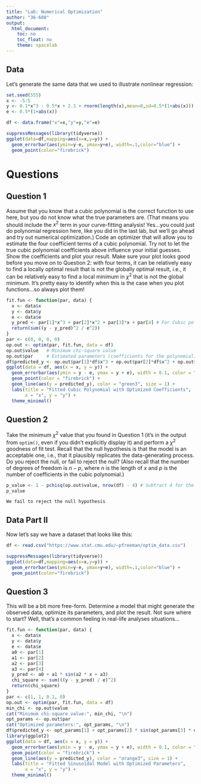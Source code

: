 ```yaml
---
title: "Lab: Numerical Optimization"
author: "36-600"
output: 
  html_document:
    toc: no
    toc_float: no
    theme: spacelab
---
```


## Data

Let's generate the same data that we used to illustrate nonlinear regression:
```r
set.seed(555)
x <- -5:5
y <- 0.1*x^3 - 0.5*x + 2.1 + rnorm(length(x),mean=0,sd=0.5*(1+abs(x)))
e <- 0.5*(1+abs(x)) 

df <- data.frame("x"=x,"y"=y,"e"=e)

suppressMessages(library(tidyverse))
ggplot(data=df,mapping=aes(x=x,y=y)) +
  geom_errorbar(aes(ymin=y-e, ymax=y+e), width=.1,color="blue") +
  geom_point(color="firebrick")
```

# Questions

## Question 1

Assume that you know that a cubic polynomial is the correct function to use here, but you do not know what the true parameters are. (That means you should include the $x^2$ term in your curve-fitting analysis! Yes...you could just do polynomial regression here, like you did in the last lab, but we'll go ahead and try out numerical optimization.) Code an optimizer that will allow you to estimate the four coefficient terms of a cubic polynomial. Try not to let the true cubic polynomial coefficients above influence your initial guesses. Show the coefficients and plot your result. Make sure your plot looks good before you move on to Question 2: with four terms, it can be relatively easy to find a locally optimal result that is not the globally optimal result, i.e., it can be relatively easy to find a local minimum in $\chi^2$ that is not the global minimum. It's pretty easy to identify when this is the case when you plot functions...so always plot them! 
```r
fit.fun <- function(par, data) {
  x <- data$x
  y <- data$y
  e <- data$e
  y_pred <- par[1]*x^3 + par[2]*x^2 + par[3]*x + par[4] # For Cubic polynomial
  return(sum((y - y_pred)^2 / e^2))
}
par <- c(0, 0, 0, 0) 
op.out <- optim(par, fit.fun, data = df)
op.out$value   # Minimum chi-square value
op.out$par     # Estimated parameters (coefficients for the polynomial)
df$predicted_y <- op.out$par[1]*df$x^3 + op.out$par[2]*df$x^2 + op.out$par[3]*df$x + op.out$par[4]
ggplot(data = df, aes(x = x, y = y)) +
  geom_errorbar(aes(ymin = y - e, ymax = y + e), width = 0.1, color = "blue") +
  geom_point(color = "firebrick") +
  geom_line(aes(y = predicted_y), color = "green3", size = 1) +
  labs(title = "Fitted Cubic Polynomial with Optimized Coefficients",
       x = "x", y = "y") +
  theme_minimal()
```

## Question 2

Take the minimum $\chi^2$ value that you found in Question 1 (it's in the output from `optim()`, even if you didn't explicitly display it) and perform a $\chi^2$ goodness of fit test. Recall that the null hypothesis is that the model is an acceptable one, i.e., that it plausibly replicates the data-generating process. Do you reject the null, or fail to reject the null? (Also recall that the number of degrees of freedom is $n-p$, where $n$ is the length of $x$ and $p$ is the number of coefficients in the cubic polynomial.)
```r
p_value <- 1 - pchisq(op.out$value, nrow(df) - 4) # Subtract 4 for the four parameters in the cubic polynomial
p_value
```
```
We fail to reject the null hypothesis
```

## Data Part II

Now let's say we have a dataset that looks like this:
```r
df <- read.csv("https://www.stat.cmu.edu/~pfreeman/optim_data.csv")

suppressMessages(library(tidyverse))
ggplot(data=df,mapping=aes(x=x,y=y)) +
  geom_errorbar(aes(ymin=y-e, ymax=y+e), width=.1,color="blue") +
  geom_point(color="firebrick")
```

## Question 3

This will be a bit more free-form. Determine a model that might generate the observed data, optimize its parameters, and plot the result. Not sure where to start? Well, that's a common feeling in real-life analyses situations...
```r
fit.fun <- function(par, data) {
  x <- data$x
  y <- data$y
  e <- data$e
  a0 <- par[1]
  a1 <- par[2]
  a2 <- par[3]
  a3 <- par[4]
  y_pred <- a0 + a1 * sin(a2 * x + a3)
  chi_square <- sum(((y - y_pred) / e)^2)
  return(chi_square)
}
par <- c(1, 1, 0.1, 0)
op.out <- optim(par, fit.fun, data = df)
min_chi <- op.out$value
cat("Minimum chi-square value:", min_chi, "\n")
opt_params <- op.out$par    
cat("Optimized parameters:", opt_params, "\n")
df$predicted_y <- opt_params[1] + opt_params[2] * sin(opt_params[3] * df$x + opt_params[4])
library(ggplot2)
ggplot(data = df, aes(x = x, y = y)) +
  geom_errorbar(aes(ymin = y - e, ymax = y + e), width = 0.1, color = "blue") +
  geom_point(color = "firebrick") +
  geom_line(aes(y = predicted_y), color = "orange3", size = 1) +
  labs(title = "Fitted Sinusoidal Model with Optimized Parameters",
       x = "x", y = "y") +
  theme_minimal()
```

